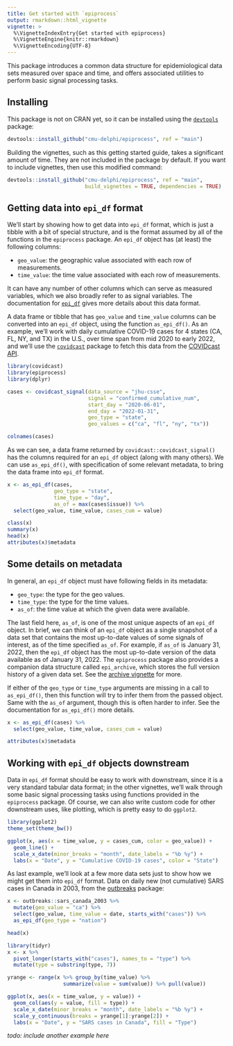 ```yaml
---
title: Get started with `epiprocess`
output: rmarkdown::html_vignette
vignette: >
  %\VignetteIndexEntry{Get started with epiprocess}
  %\VignetteEngine{knitr::rmarkdown}
  %\VignetteEncoding{UTF-8}
---
```


This package introduces a common data structure for epidemiological data sets
measured over space and time, and offers associated utilities to perform basic
signal processing tasks. 

## Installing

This package is not on CRAN yet, so it can be installed using the
[`devtools`](https://cran.r-project.org/package=devtools) package:

```r
devtools::install_github("cmu-delphi/epiprocess", ref = "main")	
```

Building the vignettes, such as this getting started guide, takes a significant
amount of time. They are not included in the package by default. If you want to
include vignettes, then use this modified command:

```r
devtools::install_github("cmu-delphi/epiprocess", ref = "main",
                         build_vignettes = TRUE, dependencies = TRUE)
```

## Getting data into `epi_df` format

We'll start by showing how to get data into `epi_df` format, which is just a
tibble with a bit of special structure, and is the format assumed by all of the
functions in the `epiprocess` package. An `epi_df` object has (at least) the
following columns:

* `geo_value`: the geographic value associated with each row of measurements.
* `time_value`: the time value associated with each row of measurements.

It can have any number of other columns which can serve as measured variables,
which we also broadly refer to as signal variables. The documentation for
[`epi_df`](reference/epi_df.html) gives more details about this data format. 

A data frame or tibble that has `geo_value` and `time_value` columns can be
converted into an `epi_df` object, using the function `as_epi_df()`. As an
example, we'll work with daily cumulative COVID-19 cases for 4 states (CA, FL,
NY, and TX) in the U.S., over time span from mid 2020 to early 2022, and we'll
use the [`covidcast`](https://cmu-delphi.github.io/covidcast/covidcastR/)
package to fetch this data from the [COVIDcast
API](https://cmu-delphi.github.io/delphi-epidata/api/covidcast.html/).

```r
library(covidcast)
library(epiprocess)
library(dplyr)

cases <- covidcast_signal(data_source = "jhu-csse", 
                          signal = "confirmed_cumulative_num",
                          start_day = "2020-06-01", 
                          end_day = "2022-01-31",
                          geo_type = "state", 
                          geo_values = c("ca", "fl", "ny", "tx"))

colnames(cases)
```

As we can see, a data frame returned by `covidcast::covidcast_signal()` has the
columns required for an `epi_df` object (along with many others). We can use
`as_epi_df()`, with specification of some relevant metadata, to bring the data
frame into `epi_df` format.

```r
x <- as_epi_df(cases, 
               geo_type = "state",
               time_type = "day",
               as_of = max(cases$issue)) %>%
  select(geo_value, time_value, cases_cum = value)

class(x)
summary(x)
head(x)
attributes(x)$metadata
```

## Some details on metadata

In general, an `epi_df` object must have following fields in its metadata:
 
* `geo_type`: the type for the geo values.
* `time_type`: the type for the time values.
* `as_of`: the time value at which the given data were available.

The last field here, `as_of`, is one of the most unique aspects of an `epi_df`
object. In brief, we can think of an `epi_df` object as a single snapshot of a
data set that contains the most up-to-date values of some signals of interest,
as of the time specified `as_of`. For example, if `as_of` is January 31, 2022,
then the `epi_df` object has the most up-to-date version of the data available
as of January 31, 2022. The `epiprocess` package also provides a companion data
structure called `epi_archive`, which stores the full version history of a given
data set. See the [archive
vignette](https://cmu-delphi.github.io/epiprocess/articles/archive.html) for
more.

If either of the `geo_type` or `time_type` arguments are missing in a call to
`as_epi_df()`, then this function will try to infer them from the passed
object. Same with the `as_of` argument, though this is often harder to infer.
See the documentation for `as_epi_df()` more details.

```r
x <- as_epi_df(cases) %>%
  select(geo_value, time_value, cases_cum = value)

attributes(x)$metadata
```

## Working with `epi_df` objects downstream

Data in `epi_df` format should be easy to work with downstream, since it is a
very standard tabular data format; in the other vignettes, we'll walk through
some basic signal processing tasks using functions provided in the `epiprocess`
package. Of course, we can also write custom code for other downstream uses,
like plotting, which is pretty easy to do `ggplot2`.

```r
library(ggplot2)
theme_set(theme_bw())

ggplot(x, aes(x = time_value, y = cases_cum, color = geo_value)) + 
  geom_line() +
  scale_x_date(minor_breaks = "month", date_labels = "%b %y") +
  labs(x = "Date", y = "Cumulative COVID-19 cases", color = "State")
```

As last example, we'll look at a few more data sets just to show how we might
get them into `epi_df` format. Data on daily new (not cumulative) SARS cases 
in Canada in 2003, from the [outbreaks](https://github.com/reconverse/outbreaks)
package:

```r
x <- outbreaks::sars_canada_2003 %>%
  mutate(geo_value = "ca") %>%
  select(geo_value, time_value = date, starts_with("cases")) %>%
  as_epi_df(geo_type = "nation")

head(x)

library(tidyr)
x <- x %>% 
  pivot_longer(starts_with("cases"), names_to = "type") %>%
  mutate(type = substring(type, 7))

yrange <- range(x %>% group_by(time_value) %>% 
                  summarize(value = sum(value)) %>% pull(value))

ggplot(x, aes(x = time_value, y = value)) +
  geom_col(aes(y = value, fill = type)) +
  scale_x_date(minor_breaks = "month", date_labels = "%b %y") +
  scale_y_continuous(breaks = yrange[1]:yrange[2]) +
  labs(x = "Date", y = "SARS cases in Canada", fill = "Type")
```

*todo: include another example here*
